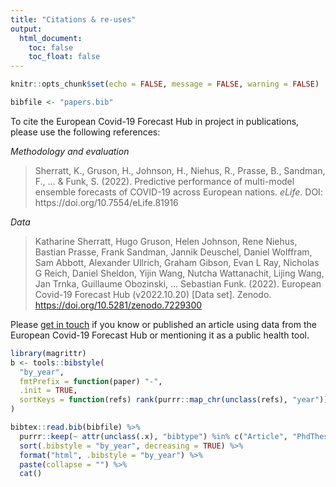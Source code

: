 ```yaml
---
title: "Citations & re-uses"
output:
  html_document:
    toc: false
    toc_float: false
---
```


```r
knitr::opts_chunk$set(echo = FALSE, message = FALSE, warning = FALSE)
```

```r
bibfile <- "papers.bib"
```

To cite the European Covid-19 Forecast Hub in project in publications, please use the following references:

_Methodology and evaluation_

> Sherratt, K., Gruson, H., Johnson, H., Niehus, R., Prasse, B., Sandman, F., ... & Funk, S. (2022). Predictive performance of multi-model ensemble forecasts of COVID-19 across European nations. _eLife_. DOI: https://doi.org/10.7554/eLife.81916

_Data_

> Katharine Sherratt, Hugo Gruson, Helen Johnson, Rene Niehus, Bastian
> Prasse, Frank Sandman, Jannik Deuschel, Daniel Wolffram, Sam Abbott,
> Alexander Ullrich, Graham Gibson, Evan L Ray, Nicholas G Reich, Daniel
> Sheldon, Yijin Wang, Nutcha Wattanachit, Lijing Wang, Jan Trnka,
> Guillaume Obozinski, … Sebastian Funk. (2022). European Covid-19
> Forecast Hub (v2022.10.20) \[Data set\]. Zenodo.
> <https://doi.org/10.5281/zenodo.7229300>


Please [get in touch](contact.html) if you know or published an article using
data from the European Covid-19 Forecast Hub or mentioning it as a public health
tool.

```r
library(magrittr)
b <- tools::bibstyle(
  "by_year", 
  fmtPrefix = function(paper) "-", 
  .init = TRUE, 
  sortKeys = function(refs) rank(purrr::map_chr(unclass(refs), "year"))
)

bibtex::read.bib(bibfile) %>%
  purrr::keep(~ attr(unclass(.x), "bibtype") %in% c("Article", "PhdThesis")) %>%
  sort(.bibstyle = "by_year", decreasing = TRUE) %>%
  format("html", .bibstyle = "by_year") %>%
  paste(collapse = "") %>%
  cat()
```

